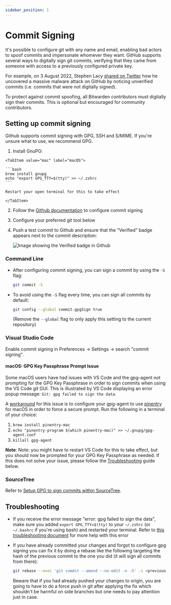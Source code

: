 ```yaml
---
sidebar_position: 1
---
```



# Commit Signing

It's possible to configure git with any name and email, enabling bad actors to spoof commits and
impersonate whomever they want. GitHub supports several ways to digitally sign git commits,
verifying that they came from someone with access to a previously configured private key.

For example, on 3 August 2022, Stephen Lacy
[shared on Twitter](https://twitter.com/stephenlacy/status/1554697080718823424) how he uncovered a
massive malware attack on GitHub by noticing unverified commits (i.e. commits that were not
digitally signed).

To protect against commit spoofing, all Bitwarden contributors must digitally sign their commits.
This is optional but encouraged for community contributors.

## Setting up commit signing

Github supports commit signing with GPG, SSH and S/MIME. If you're unsure what to use, we recommend
GPG.

1.  Install GnuPG:

  <Tabs groupId="os">

    <TabItem value="mac" label="macOS">

    ```bash
    brew install gnupg
    echo "export GPG_TTY=$(tty)" >> ~/.zshrc
    ```

    Restart your open terminal for this to take effect

    </TabItem>

  </Tabs>

2.  Follow the [Github documentation][github-verification] to configure commit signing

3.  Configure your preferred git tool below

4.  Push a test commit to Github and ensure that the "Verified" badge appears next to the commit
    description:

    ![Image showing the Verified badge in Github](./commit-signing.png)

### Command Line

- After configuring commit signing, you can sign a commit by using the `-S` flag:

  ```bash
  git commit -S
  ```

- To avoid using the `-S` flag every time, you can sign all commits by default:

  ```bash
  git config --global commit.gpgSign true
  ```

  (Remove the `--global` flag to only apply this setting to the current repository)

### Visual Studio Code

Enable commit signing in Preferences -> Settings -> search "commit signing".

#### macOS: GPG Key Passphrase Prompt Issue

Some macOS users have had issues with VS Code and the gpg-agent not prompting for the GPG Key
Passphrase in order to sign commits when using the VS Code git GUI. This is illustrated by VS Code
displaying an error popup message: `Git: gpg failed to sign the data`.

A [workaround](https://github.com/microsoft/vscode/issues/43809#issuecomment-828773909) for this
issue is to configure your gpg-agent to use
[pinentry](https://www.gnupg.org/related_software/pinentry/index.html) for macOS in order to force a
secure prompt. Run the following in a terminal of your choice:

1. `brew install pinentry-mac`
2. `echo "pinentry-program $(which pinentry-mac)" >> ~/.gnupg/gpg-agent.conf`
3. `killall gpg-agent`

**Note**: Note: you might have to restart VS Code for this to take effect, but you should now be
prompted for your GPG Key Passphrase as needed. If this does not solve your issue, please follow the
[Troubleshooting](#troubleshooting) guide below.

### SourceTree

Refer to
[Setup GPG to sign commits within SourceTree](https://confluence.atlassian.com/sourcetreekb/setup-gpg-to-sign-commits-within-sourcetree-765397791.html).

## Troubleshooting

- If you receive the error message "error: gpg failed to sign the data", make sure you added
  `export GPG_TTY=$(tty)` to your `~/.zshrc` (or `~/.bashrc` if you're using bash) and restarted
  your terminal. Refer to
  [this troubleshooting document](https://gist.github.com/paolocarrasco/18ca8fe6e63490ae1be23e84a7039374)
  for more help with this error
- If you have already committed your changes and forgot to configure gpg signing you can fix it by
  doing a rebase like the following targeting the hash of the previous commit to the one you did (it
  will sign all commits from there):

  ```bash
  git rebase --exec 'git commit --amend --no-edit -n -S' -i <previous-commmit-hash>
  ```

  Beware that if you had already pushed your changes to origin, you are going to have to do a force
  push in git after applying the fix which shouldn't be harmful on side branches but one needs to
  pay attention just in case.

[github-verification]:
  https://docs.github.com/en/authentication/managing-commit-signature-verification/about-commit-signature-verification

